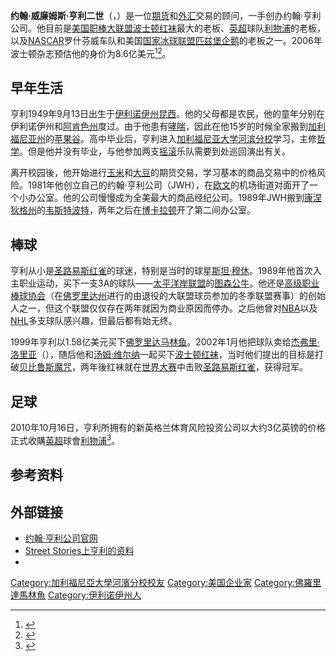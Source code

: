 {{Infobox_Person 
| name = 约翰·亨利<br>John W. Henry
| image =John W Henry-Fenway.jpg
| imagesize = 220px
| caption =
| birth_date = {{birth date and age|1949|9|13}}
| birth_place = {{USA}}[[伊利诺伊州|伊利诺伊州]][[昆西_(伊利诺伊州)|昆西]]
| death_date =
| death_place =
| occupation = [[波士顿红袜|波士顿红袜]]老板（2002年－）<br />[[利物浦足球俱乐部|利物浦足球俱乐部]]老板（2010年－）
| education = [[加利福尼亚大学河滨分校|加利福尼亚大学河滨分校]]
| spouse = 
| children = 
| residence = 
| parents = 
| relations = 
}}

'''约翰·威廉姆斯·亨利二世'''（{{lang-en|John William Henry II}}，{{bd|1949年|9月13日|||Henry, John}}）是一位[[期货|期货]]和[[外汇市场|外汇]]交易的顾问，一手创办约翰·亨利公司。他目前是[[美国职棒大联盟|美国职棒大联盟]][[波士顿红袜|波士顿红袜]]最大的老板、[[英格兰足球超级联赛|英超]]球队[[利物浦足球俱乐部|利物浦]]的老板，以及[[NASCAR|NASCAR]]罗什芬威车队和美国[[国家冰球联盟|国家冰球联盟]][[匹兹堡企鹅|匹兹堡企鹅]]的老板之一。2006年波士顿杂志预估他的身价为8.6亿美元<ref>{{cite web | url = http://www.bostonmagazine.com/articles/the_50_wealthiest_bostonians/ | title = 50 Wealthiest Bostonians | publisher = 波士顿杂志 | date = M2006-03 | accessdate = July 6, 2007 | deadurl = yes | archiveurl = https://web.archive.org/web/20070703220430/http://www.bostonmagazine.com/articles/the_50_wealthiest_bostonians/ | archivedate = 2007年7月3日 }}</ref><ref>{{cite news|work=The Wall Street Journal|title=John Henry in a Slump|first=Gregory|last=Zuckerman|date=May 29, 2007}}</ref>。

== 早年生活 ==
亨利1949年9月13日出生于[[伊利诺伊州|伊利诺伊州]][[昆西_(伊利诺伊州)|昆西]]。他的父母都是农民，他的童年分别在伊利诺伊州和[[阿肯色州|阿肯色州]]度过。由于他患有[[哮喘|哮喘]]，因此在他15岁的时候全家搬到[[加利福尼亚州|加利福尼亚州]]的[[苹果谷_(加利福尼亚州)|苹果谷]]。高中毕业后，亨利进入[[加利福尼亚大学河滨分校|加利福尼亚大学河滨分校]]学习，主修[[哲学|哲学]]。但是他并没有毕业，与他参加两支[[摇滚|摇滚]]乐队需要到处巡回演出有关。

离开校园後，他开始进行[[玉米|玉米]]和[[大豆|大豆]]的期货交易，学习基本的商品交易中的价格风险。1981年他创立自己的约翰·亨利公司（JWH），在[[欧文_(加利福尼亚州)|欧文]]的机场街道对面开了一个小办公室。他的公司慢慢成为全美最大的商品经纪公司。1989年JWH搬到[[康涅狄格州|康涅狄格州]]的[[韦斯特波特|韦斯特波特]]，两年之后在[[博卡拉顿|博卡拉顿]]开了第二间办公室。

== 棒球 ==
亨利从小是[[圣路易斯红雀|圣路易斯红雀]]的球迷，特别是当时的球星[[斯坦·穆休|斯坦·穆休]]。1989年他首次入主职业运动，买下一支3A的球队——[[太平洋岸联盟|太平洋岸联盟]]的[[图森公牛|图森公牛]]。他还是[[高级职业棒球协会|高级职业棒球协会]]（在[[佛罗里达州|佛罗里达州]]进行的由退役的大联盟球员参加的冬季联盟赛事）的创始人之一，但这个联盟仅仅存在两年就因为商业原因而停办。之后他曾对[[NBA|NBA]]以及[[NHL|NHL]]多支球队感兴趣，但最后都有始无终。

1999年亨利以1.58亿美元买下[[佛罗里达马林鱼|佛罗里达马林鱼]]。2002年1月他把球队卖给[[杰弗里·洛里亚|杰弗里·洛里亚]]（{{tsl|en|Jeffrey Loria|Jeffrey Loria}}），随后他和[[汤姆·维尔纳|汤姆·维尔纳]]一起买下[[波士顿红袜|波士顿红袜]]，当时他们提出的目标是打破[[贝比鲁斯魔咒|贝比鲁斯魔咒]]，两年後红袜就在[[2004年世界大赛|世界大赛]]中击败[[圣路易斯红雀|圣路易斯红雀]]，获得冠军。

== 足球 ==
2010年10月16日，亨利所拥有的新英格兰体育风险投资公司以大约3亿英镑的价格正式收購[[英超|英超]]球會[[利物浦足球會|利物浦]]<ref>{{cite web | url = http://www.liverpoolfc.tv/news/latest-news/board-agree-proposed-sale | title = Board agree proposed sale | date = 2010-10-06 | accessdate = 2010-10-09 | publisher = 利物浦官方网站 | deadurl = yes | archiveurl = https://web.archive.org/web/20101007175520/http://www.liverpoolfc.tv/news/latest-news/board-agree-proposed-sale | archivedate = 2010-10-07 }}</ref>。

== 参考资料 ==
{{reflist}}

== 外部链接 ==
*[https://web.archive.org/web/20100315214833/http://www.jwh.com/home.asp 约翰·亨利公司官网]
*[http://www.streetstories.com/henry.html Street Stories上亨利的资料] {{Webarchive|url=https://archive.today/20130111092214/http://www.streetstories.com/henry.html |date=2013-01-11 }}
*{{twitter|John_W_Henry}}
{{波士顿红袜}}

{{DEFAULTSORT:Henry, John W.}}
[[Category:加利福尼亞大學河濱分校校友|Category:加利福尼亞大學河濱分校校友]]
[[Category:美国企业家|Category:美国企业家]]
[[Category:佛羅里達馬林魚|Category:佛羅里達馬林魚]]
[[Category:伊利诺伊州人|Category:伊利诺伊州人]]